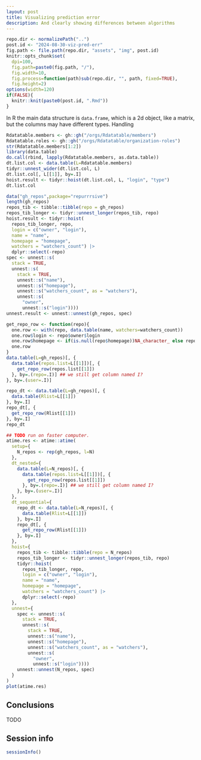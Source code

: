 ```yaml
---
layout: post
title: Visualizing prediction error
description: And clearly showing differences between algorithms
---
```


```r
repo.dir <- normalizePath("..")
post.id <- "2024-08-30-viz-pred-err"
fig.path <- file.path(repo.dir, "assets", "img", post.id)
knitr::opts_chunk$set(
  dpi=100,
  fig.path=paste0(fig.path, "/"),
  fig.width=10,
  fig.process=function(path)sub(repo.dir, "", path, fixed=TRUE),
  fig.height=2)
options(width=120)
if(FALSE){
  knitr::knit(paste0(post.id, ".Rmd"))
}
```

In R the main data structure is `data.frame`, which is a 2d object,
like a matrix, but the columns may have different types.
Handling 

```r
Rdatatable.members <- gh::gh("/orgs/Rdatatable/members")
Rdatatable.roles <- gh::gh("/orgs/Rdatatable/organization-roles")
str(Rdatatable.members[1:2])
library(data.table)
do.call(rbind, lapply(Rdatatable.members, as.data.table))
dt.list.col <- data.table(L=Rdatatable.members)
tidyr::unnest_wider(dt.list.col, L)
dt.list.col[, L[[1]], by=.I]
hoist.result <- tidyr::hoist(dt.list.col, L, "login", "type")
dt.list.col

data("gh_repos",package="repurrrsive")
length(gh_repos)
repos_tib <- tibble::tibble(repo = gh_repos)
repos_tib_longer <- tidyr::unnest_longer(repos_tib, repo)
hoist.result <- tidyr::hoist(
  repos_tib_longer, repo,
  login = c("owner", "login"),
  name = "name",
  homepage = "homepage",
  watchers = "watchers_count") |>
  dplyr::select(-repo)
spec <- unnest::s(
  stack = TRUE,
  unnest::s(
    stack = TRUE,
    unnest::s("name"),
    unnest::s("homepage"),
    unnest::s("watchers_count", as = "watchers"),
    unnest::s(
      "owner",
      unnest::s("login"))))
unnest.result <- unnest::unnest(gh_repos, spec)

get_repo_row <- function(repo){
  one.row <- with(repo, data.table(name, watchers=watchers_count))
  one.row$login <- repo$owner$login
  one.row$homepage <- if(is.null(repo$homepage))NA_character_ else repo$homepage
  one.row
}
data.table(L=gh_repos)[, {
  data.table(repos.list=L[[1]])[, {
    get_repo_row(repos.list[[1]])
  }, by=.(repo=.I)] ## we still get column named I?
}, by=.(user=.I)]

repo_dt <- data.table(L=gh_repos)[, {
  data.table(Rlist=L[[1]])
}, by=.I]
repo_dt[, {
  get_repo_row(Rlist[[1]])
}, by=.I]
repo_dt

## TODO run on faster computer.
atime.res <- atime::atime(
  setup={
    N_repos <- rep(gh_repos, l=N)
  },
  dt_nested={
    data.table(L=N_repos)[, {
      data.table(repos.list=L[[1]])[, {
        get_repo_row(repos.list[[1]])
      }, by=.(repo=.I)] ## we still get column named I?
    }, by=.(user=.I)]
  }, 
  dt_sequential={
    repo_dt <- data.table(L=N_repos)[, {
      data.table(Rlist=L[[1]])
    }, by=.I]
    repo_dt[, {
      get_repo_row(Rlist[[1]])
    }, by=.I]
  },
  hoist={
    repos_tib <- tibble::tibble(repo = N_repos)
    repos_tib_longer <- tidyr::unnest_longer(repos_tib, repo)
    tidyr::hoist(
      repos_tib_longer, repo,
      login = c("owner", "login"),
      name = "name",
      homepage = "homepage",
      watchers = "watchers_count") |>
      dplyr::select(-repo)
  }, 
  unnest={
    spec <- unnest::s(
      stack = TRUE,
      unnest::s(
        stack = TRUE,
        unnest::s("name"),
        unnest::s("homepage"),
        unnest::s("watchers_count", as = "watchers"),
        unnest::s(
          "owner",
          unnest::s("login"))))
    unnest::unnest(N_repos, spec)
  }
)  
plot(atime.res)  
```

## Conclusions

TODO

## Session info

```r
sessionInfo()
```
